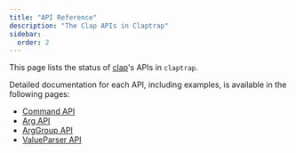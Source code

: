 ```yaml
---
title: "API Reference"
description: "The Clap APIs in Claptrap"
sidebar:
  order: 2
---
```


This page lists the status of [clap](https://docs.rs/clap/latest/clap)'s APIs in `claptrap`.

Detailed documentation for each API, including examples, is available in the following pages:

- [Command API](/reference/api/command/)
- [Arg API](/reference/api/arg/)
- [ArgGroup API](/reference/api/arg_group/)
- [ValueParser API](/reference/api/value_parser/)

